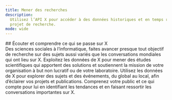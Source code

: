 ```yaml
---
title: Mener des recherches
description:
  Utilisez l’API X pour accéder à des données historiques et en temps réel pour votre prochain
  projet de recherche.
mode: wide
---
```


<div id="listen-to-and-understand-whats-happening-on-x">
  ## Écouter et comprendre ce qui se passe sur X
</div>

<CardGroup>
<Card title="Mener des recherches universitaires">
Des sciences sociales à l’informatique, faites avancer presque tout objectif de recherche
sur des sujets aussi variés que les conversations mondiales qui ont lieu sur X.
</Card>

<Card title="Résoudre des problèmes grâce à la recherche appliquée pour les ONG">
  Exploitez les données de X pour mener des études scientifiques qui apportent des solutions et soutiennent
  la mission de votre organisation à but non lucratif ou de votre laboratoire.
</Card>

<Card title="Enrichir le journalisme d’investigation et la recherche indépendante">
  Utilisez les données de X pour explorer des sujets et des événements, du global au local, afin d’éclairer
  vos projets et publications.
</Card>

<Card title="Mener des études de marché pour les entreprises">
Comprenez votre public et ce qui compte pour lui en identifiant les tendances et
en faisant ressortir les conversations importantes sur X.
</Card>
</CardGroup>